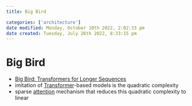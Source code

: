 ```yaml
---
title: Big Bird

categories: ['architecture']
date modified: Monday, October 10th 2022, 2:02:33 pm
date created: Tuesday, July 26th 2022, 8:33:15 pm
---
```


# Big Bird
- [Big Bird: Transformers for Longer Sequences](https://arxiv.org/abs/2007.14062)
- imitation of [Transformer](Transformer.qmd)-based models is the quadratic complexity
- sparse [attention](Attention.qmd) mechanism that reduces this quadratic complexity to linear



